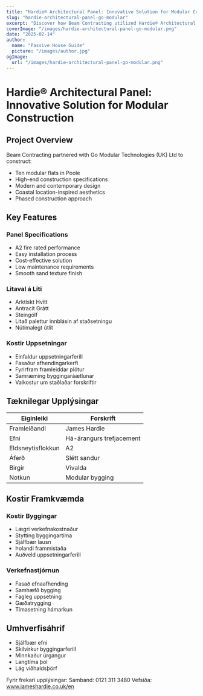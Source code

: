 ```yaml
---
title: "Hardie® Architectural Panel: Innovative Solution for Modular Construction"
slug: "hardie-architectural-panel-go-modular"
excerpt: "Discover how Beam Contracting utilized Hardie® Architectural Panel for their innovative modular flats project in Poole, delivering fire safety and sustainability benefits."
coverImage: "/images/hardie-architectural-panel-go-modular.png"
date: "2025-02-14"
author:
  name: "Passive House Guide"
  picture: "/images/author.jpg"
ogImage:
  url: "/images/hardie-architectural-panel-go-modular.png"
---
```


# Hardie® Architectural Panel: Innovative Solution for Modular Construction

## Project Overview

Beam Contracting partnered with Go Modular Technologies (UK) Ltd to construct:

- Ten modular flats in Poole
- High-end construction specifications
- Modern and contemporary design
- Coastal location-inspired aesthetics
- Phased construction approach

## Key Features

### Panel Specifications
- A2 fire rated performance
- Easy installation process
- Cost-effective solution
- Low maintenance requirements
- Smooth sand texture finish

### Litaval á Liti
- Arktískt Hvítt
- Antracít Grátt
- Steingólf
- Litað palettur innblásin af staðsetningu
- Nútímalegt útlit

### Kostir Uppsetningar
- Einfaldur uppsetningarferill
- Fasaður afhendingarkerfi
- Fyrirfram framleiddar plötur
- Samræming byggingaráætlunar
- Valkostur um staðlaðar forskriftir

## Tæknilegar Upplýsingar

| Eiginleiki | Forskrift |
|------------|-----------|
| Framleiðandi | James Hardie |
| Efni | Há-árangurs trefjacement |
| Eldsneytisflokkun | A2 |
| Áferð | Slétt sandur |
| Birgir | Vivalda |
| Notkun | Modular bygging |

## Kostir Framkvæmda

### Kostir Byggingar
- Lægri verkefnakostnaður
- Stytting byggingartíma
- Sjálfbær lausn
- Þolandi frammistaða
- Auðveld uppsetningarferill

### Verkefnastjórnun
- Fasað efnaafhending
- Samhæfð bygging
- Fagleg uppsetning
- Gæðatrygging
- Tímasetning hámarkun

## Umhverfisáhrif

- Sjálfbær efni
- Skilvirkur byggingarferill
- Minnkaður úrgangur
- Langtíma þol
- Lág viðhaldsþörf

Fyrir frekari upplýsingar:
Samband: 0121 311 3480
Vefsíða: www.jameshardie.co.uk/en